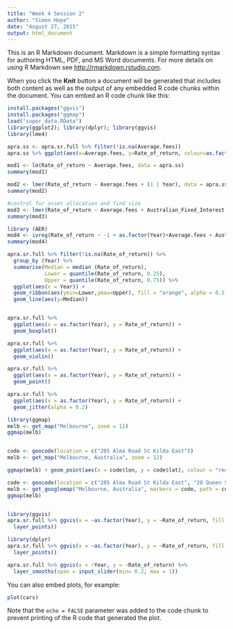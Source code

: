 ```yaml
---
title: "Week 4 Session 2"
author: "Simon Hope"
date: "August 27, 2015"
output: html_document
---
```


This is an R Markdown document. Markdown is a simple formatting syntax for authoring HTML, PDF, and MS Word documents. For more details on using R Markdown see <http://rmarkdown.rstudio.com>.

When you click the **Knit** button a document will be generated that includes both content as well as the output of any embedded R code chunks within the document. You can embed an R code chunk like this:

```r
install.packages("ggvis")
install.packages("ggmap")
load("super_data.RData")
library(ggplot2); library(dplyr); library(ggvis)
library(lme4)

apra.ss <- apra.sr.full %>% filter(!is.na(Average.fees))
apra.ss %>% ggplot(aes(x=Average.fees, y=Rate_of_return, colour=as.factor(Year)))+geom_point(alpha=0.5)

mod1 <- lm(Rate_of_return ~ Average.fees, data = apra.ss)
summary(mod1)

mod2 <- lmer(Rate_of_return ~ Average.fees + (1 | Year), data = apra.ss)
summary(mod2)

#control for asset allocation and find size
mod3 <- lmer(Rate_of_return ~ Average.fees + Australian_Fixed_Interest + Australian_Equities + Cash + I(Real.FUM/1e6)+ (1 | Year), data = apra.ss)
summary(mod3)

library (AER)
mod4 <- ivreg(Rate_of_return ~ -1 + as.factor(Year)+Average.fees + Australian_Fixed_Interest + Australian_Equities + Cash | Cost.ratio + as.factor(Year)+Average.fees + Australian_Fixed_Interest + Australian_Equities + Cash + (1 | Year), data = apra.ss)
summary(mod4)

apra.sr.full %>% filter(!is.na(Rate_of_return)) %>% 
  group_by (Year) %>% 
  summarise(Median = median (Rate_of_return),
            Lower = quantile(Rate_of_return, 0.25),
            Upper = quantile(Rate_of_return, 0.75)) %>%
  ggplot(aes(x = Year)) +
  geom_ribbon(aes(ymin=Lower,ymax=Upper), fill = "orange", alpha = 0.5) +
  geom_line(aes(y=Median))


apra.sr.full %>% 
  ggplot(aes(x = as.factor(Year), y = Rate_of_return)) +
  geom_boxplot()

apra.sr.full %>% 
  ggplot(aes(x = as.factor(Year), y = Rate_of_return)) +
  geom_violin()

apra.sr.full %>% 
  ggplot(aes(x = as.factor(Year), y = Rate_of_return)) +
  geom_point()

apra.sr.full %>% 
  ggplot(aes(x = as.factor(Year), y = Rate_of_return)) +
  geom_jitter(alpha = 0.2)

library(ggmap)
melb <- get_map("Melbourne", zoom = 12)
ggmap(melb)


code <- geocode(location = c("205 Alma Road St Kilda East"))
melb <- get_map("Melbourne, Australia", zoom = 12) 

ggmap(melb) + geom_point(aes(x = code$lon, y = code$lat), colour = "red")

code <- geocode(location = c("205 Alma Road St Kilda East", "20 Queen St Melbourne"))
melb <- get_googlemap("Melbourne, Australia", markers = code, path = code,zoom = 12) 
ggmap(melb) 


library(ggvis)
apra.sr.full %>% ggvis(x = ~as.factor(Year), y = ~Rate_of_return, fill = ~Fund_type) %>%
  layer_points()

library(dplyr)
apra.sr.full %>% ggvis(x = ~as.factor(Year), y = ~Rate_of_return, fill = ~Fund_type, size := input_slider(20, 200), opacity := input_slider(0,1)) %>%
  layer_points()

apra.sr.full %>% ggvis(x = ~Year, y = ~Rate_of_return) %>%
  layer_smooths(span = input_slider(min= 0.2, max = 1))
```

You can also embed plots, for example:

```r
plot(cars)
```

Note that the `echo = FALSE` parameter was added to the code chunk to prevent printing of the R code that generated the plot.
